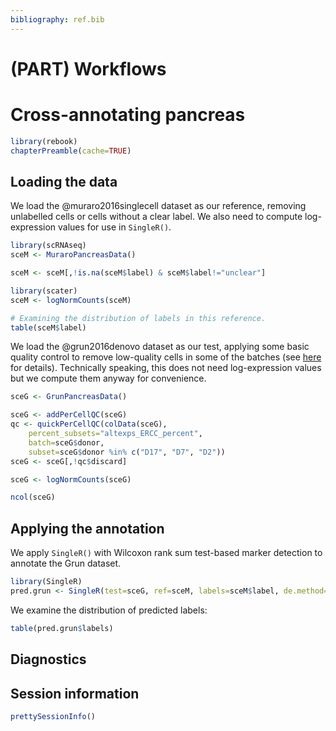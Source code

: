 ```yaml
---
bibliography: ref.bib
---
```


# (PART) Workflows {-}

# Cross-annotating pancreas

```r
library(rebook)
chapterPreamble(cache=TRUE)
```

## Loading the data

We load the @muraro2016singlecell dataset as our reference, 
removing unlabelled cells or cells without a clear label.
We also need to compute log-expression values for use in `SingleR()`.

```r
library(scRNAseq)
sceM <- MuraroPancreasData()

sceM <- sceM[,!is.na(sceM$label) & sceM$label!="unclear"] 

library(scater)
sceM <- logNormCounts(sceM)
```

```r
# Examining the distribution of labels in this reference.
table(sceM$label)
```

We load the @grun2016denovo dataset as our test,
applying some basic quality control to remove low-quality cells in some of the batches
(see [here](https://osca.bioconductor.org/grun-human-pancreas-cel-seq2.html#quality-control-8) for details).
Technically speaking, this does not need log-expression values but we compute them anyway for convenience.

```r
sceG <- GrunPancreasData()

sceG <- addPerCellQC(sceG)
qc <- quickPerCellQC(colData(sceG), 
    percent_subsets="altexps_ERCC_percent",
    batch=sceG$donor,
    subset=sceG$donor %in% c("D17", "D7", "D2"))
sceG <- sceG[,!qc$discard]

sceG <- logNormCounts(sceG)
```

```r
ncol(sceG)
```

## Applying the annotation

We apply `SingleR()` with Wilcoxon rank sum test-based marker detection to annotate the Grun dataset.

```r
library(SingleR)
pred.grun <- SingleR(test=sceG, ref=sceM, labels=sceM$label, de.method="wilcox")
```

We examine the distribution of predicted labels:

```r
table(pred.grun$labels)
```

## Diagnostics

## Session information {-}

```r
prettySessionInfo()
```
